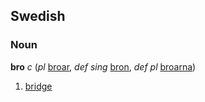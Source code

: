 ==Swedish==
===Noun===
'''bro''' ''c'' (''pl'' [[broar]], ''def sing'' [[bron]], ''def pl'' [[broarna]])

#[[bridge]]